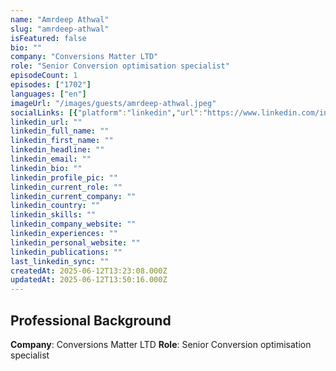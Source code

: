 ```yaml
---
name: "Amrdeep Athwal"
slug: "amrdeep-athwal"
isFeatured: false
bio: ""
company: "Conversions Matter LTD"
role: "Senior Conversion optimisation specialist"
episodeCount: 1
episodes: ["1702"]
languages: ["en"]
imageUrl: "/images/guests/amrdeep-athwal.jpeg"
socialLinks: [{"platform":"linkedin","url":"https://www.linkedin.com/in/amrdeepathwal/"}]
linkedin_url: ""
linkedin_full_name: ""
linkedin_first_name: ""
linkedin_headline: ""
linkedin_email: ""
linkedin_bio: ""
linkedin_profile_pic: ""
linkedin_current_role: ""
linkedin_current_company: ""
linkedin_country: ""
linkedin_skills: ""
linkedin_company_website: ""
linkedin_experiences: ""
linkedin_personal_website: ""
linkedin_publications: ""
last_linkedin_sync: ""
createdAt: 2025-06-12T13:23:08.000Z
updatedAt: 2025-06-12T13:50:16.000Z
---
```


## Professional Background

**Company**: Conversions Matter LTD
**Role**: Senior Conversion optimisation specialist
